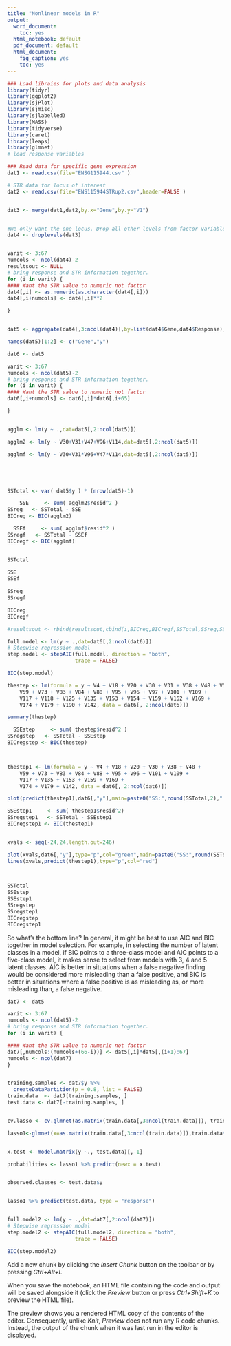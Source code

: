 ---
title: "Nonlinear models in R"
output:
  word_document:
    toc: yes
  html_notebook: default
  pdf_document: default
  html_document:
    fig_caption: yes
    toc: yes
---


```{r}
### Load libraies for plots and data analysis
library(tidyr)
library(ggplot2)
library(sjPlot)
library(sjmisc)
library(sjlabelled)
library(MASS)
library(tidyverse)
library(caret)
library(leaps)
library(glmnet)
# load response variables

### Read data for specific gene expression
dat1 <- read.csv(file="ENSG115944.csv" )

# STR data for locus of interest
dat2 <- read.csv(file="ENS115944STRup2.csv",header=FALSE )


dat3 <- merge(dat1,dat2,by.x="Gene",by.y="V1")


#We only want the one locus. Drop all other levels from factor variables.
dat4 <- droplevels(dat3)


varit <- 3:67
numcols <- ncol(dat4)-2
resultsout <- NULL
# bring response and STR information together.
for (i in varit) {
#### Want the STR value to numeric not factor
dat4[,i] <- as.numeric(as.character(dat4[,i]))
dat4[,i+numcols] <- dat4[,i]**2

}


dat5 <- aggregate(dat4[,3:ncol(dat4)],by=list(dat4$Gene,dat4$Response),FUN=sum,na.rm=TRUE)

names(dat5)[1:2] <- c("Gene","y")

dat6 <- dat5

varit <- 3:67
numcols <- ncol(dat5)-2
# bring response and STR information together.
for (i in varit) {
#### Want the STR value to numeric not factor
dat6[,i+numcols] <- dat6[,i]*dat6[,i+65]

}


agglm <- lm(y ~ .,dat=dat5[,2:ncol(dat5)])

agglm2 <- lm(y ~ V30+V31+V47+V96+V114,dat=dat5[,2:ncol(dat5)])

agglmf <- lm(y ~ V30+V31*V96+V47*V114,dat=dat5[,2:ncol(dat5)])





SSTotal <- var( dat5$y ) * (nrow(dat5)-1)

    SSE     <- sum( agglm2$resid^2 )
SSreg   <- SSTotal - SSE
BICreg <- BIC(agglm2)

  SSEf     <- sum( agglmf$resid^2 )
SSregf   <- SSTotal - SSEf
BICregf <- BIC(agglmf)


SSTotal

SSE
SSEf
  
SSreg  
SSregf

BICreg
BICregf

#resultsout <- rbind(resultsout,cbind(i,BICreg,BICregf,SSTotal,SSreg,SSE,SSregf,SSEf))

```

```{r}

full.model <- lm(y ~ .,dat=dat6[,2:ncol(dat6)])
# Stepwise regression model
step.model <- stepAIC(full.model, direction = "both", 
                      trace = FALSE)

BIC(step.model)

thestep <- lm(formula = y ~ V4 + V18 + V20 + V30 + V31 + V38 + V48 + V51 + 
    V59 + V73 + V83 + V84 + V88 + V95 + V96 + V97 + V101 + V109 + 
    V117 + V118 + V125 + V135 + V153 + V154 + V159 + V162 + V169 + 
    V174 + V179 + V190 + V142, data = dat6[, 2:ncol(dat6)])

summary(thestep)

  SSEstep     <- sum( thestep$resid^2 )
SSregstep   <- SSTotal - SSEstep
BICregstep <- BIC(thestep)



thestep1 <- lm(formula = y ~ V4 + V18 + V20 + V30 + V38 + V48 +  
    V59 + V73 + V83 + V84 + V88 + V95 + V96 + V101 + V109 + 
    V117 + V135 + V153 + V159 + V169 + 
    V174 + V179 + V142, data = dat6[, 2:ncol(dat6)])

plot(predict(thestep1),dat6[,"y"],main=paste0("SS:",round(SSTotal,2)," REG: ",round(SSregstep,2)," ER: ",round(SSEstep,2)," BIC: ",round(BICregstep,2)))

SSEstep1     <- sum( thestep1$resid^2)
SSregstep1   <- SSTotal - SSEstep1
BICregstep1 <- BIC(thestep1)


xvals <- seq(-24,24,length.out=246)

plot(xvals,dat6[,"y"],type="p",col="green",main=paste0("SS:",round(SSTotal,2)," REG: ",round(SSregstep1,2)," ER: ",round(SSEstep1,2)," BIC: ",round(BICregstep1,2)))
lines(xvals,predict(thestep1),type="p",col="red")

 

SSTotal
SSEstep
SSEstep1
SSregstep
SSregstep1
BICregstep
BICregstep1
```

So what’s the bottom line? In general, it might be best to use AIC and BIC together in model selection. For example, in selecting the number of latent classes in a model, if BIC points to a three-class model and AIC points to a five-class model, it makes sense to select from models with 3, 4 and 5 latent classes. AIC is better in situations when a false negative finding would be considered more misleading than a false positive, and BIC is better in situations where a false positive is as misleading as, or more misleading than, a false negative.


```{r eval=FALSE, echo=FALSE}

dat7 <- dat5

varit <- 3:67
numcols <- ncol(dat5)-2
# bring response and STR information together.
for (i in varit) {

#### Want the STR value to numeric not factor
dat7[,numcols:(numcols+(66-i))] <- dat5[,i]*dat5[,(i+1):67]
numcols <- ncol(dat7)
}


training.samples <- dat7$y %>% 
  createDataPartition(p = 0.8, list = FALSE)
train.data  <- dat7[training.samples, ]
test.data <- dat7[-training.samples, ]


cv.lasso <- cv.glmnet(as.matrix(train.data[,3:ncol(train.data)]), train.data$y, alpha = 1, family = "gaussian")

lasso1<-glmnet(x=as.matrix(train.data[,3:ncol(train.data)]),train.data$y,family="gaussian",alpha=1,lambda = cv.lasso$lamdba.1se)


x.test <- model.matrix(y ~., test.data)[,-1]

probabilities <- lasso1 %>% predict(newx = x.test)


observed.classes <- test.data$y


lasso1 %>% predict(test.data, type = "response")


full.model2 <- lm(y ~ .,dat=dat7[,2:ncol(dat7)])
# Stepwise regression model
step.model2 <- stepAIC(full.model2, direction = "both", 
                      trace = FALSE)

BIC(step.model2)

```

Add a new chunk by clicking the *Insert Chunk* button on the toolbar or by pressing *Ctrl+Alt+I*.

When you save the notebook, an HTML file containing the code and output will be saved alongside it (click the *Preview* button or press *Ctrl+Shift+K* to preview the HTML file).

The preview shows you a rendered HTML copy of the contents of the editor. Consequently, unlike *Knit*, *Preview* does not run any R code chunks. Instead, the output of the chunk when it was last run in the editor is displayed.
